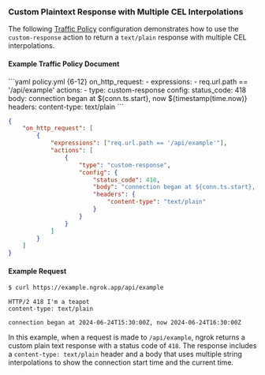 ### Custom Plaintext Response with Multiple CEL Interpolations

The following [Traffic Policy](/traffic-policy/)
configuration demonstrates how to use the `custom-response` action to return a
`text/plain` response with multiple CEL interpolations.

#### Example Traffic Policy Document

<CodeGroup>
```yaml policy.yml {6-12}
on_http_request:
  - expressions:
      - req.url.path == '/api/example'
    actions:
      - type: custom-response
        config:
          status_code: 418
          body: connection began at ${conn.ts.start}, now ${timestamp(time.now)}
          headers:
            content-type: text/plain
```

```json policy.json {8-17}
{
	"on_http_request": [
		{
			"expressions": ["req.url.path == '/api/example'"],
			"actions": [
				{
					"type": "custom-response",
					"config": {
						"status_code": 418,
						"body": "connection began at ${conn.ts.start}, now ${timestamp(time.now)}",
						"headers": {
							"content-type": "text/plain"
						}
					}
				}
			]
		}
	]
}
```

</CodeGroup>

#### Example Request

```bash
$ curl https://example.ngrok.app/api/example
```

```http
HTTP/2 418 I'm a teapot
content-type: text/plain

connection began at 2024-06-24T15:30:00Z, now 2024-06-24T16:30:00Z
```

In this example, when a request is made to `/api/example`, ngrok returns a
custom plain text response with a status code of `418`. The response includes a
`content-type: text/plain` header and a body that uses multiple string
interpolations to show the connection start time and the current time.

